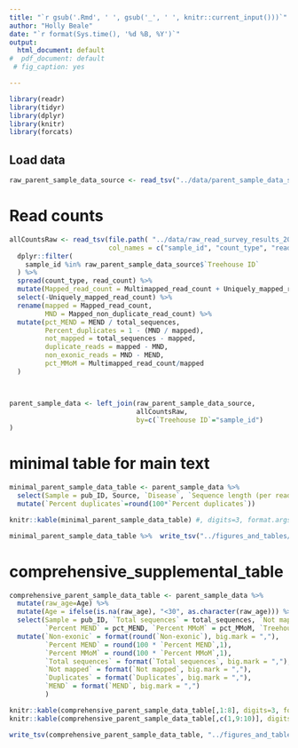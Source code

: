```yaml
---
title: "`r gsub('.Rmd', ' ', gsub('_', ' ', knitr::current_input()))`"
author: "Holly Beale"
date: "`r format(Sys.time(), '%d %B, %Y')`"
output:
  html_document: default
#  pdf_document: default
 # fig_caption: yes

---
```



```r

library(readr)
library(tidyr)
library(dplyr)
library(knitr)
library(forcats)

```



                   
## Load data


```r

raw_parent_sample_data_source <- read_tsv("../data/parent_sample_data_source.tsv") %>% rename(pub_ID = publication_id)
```

# Read counts 
```r

allCountsRaw <- read_tsv(file.path( "../data/raw_read_survey_results_2019_05_22.txt"), 
                         col_names = c("sample_id", "count_type", "read_count")) %>%
  dplyr::filter(
    sample_id %in% raw_parent_sample_data_source$`Treehouse ID`
  ) %>% 
  spread(count_type, read_count) %>%
  mutate(Mapped_read_count = Multimapped_read_count + Uniquely_mapped_read_count) %>%
  select(-Uniquely_mapped_read_count) %>%
  rename(mapped = Mapped_read_count,
         MND = Mapped_non_duplicate_read_count) %>%
  mutate(pct_MEND = MEND / total_sequences,
         Percent_duplicates = 1 - (MND / mapped), 
         not_mapped = total_sequences - mapped,
         duplicate_reads = mapped - MND,
         non_exonic_reads = MND - MEND,
         pct_MMoM = Multimapped_read_count/mapped
  )



parent_sample_data <- left_join(raw_parent_sample_data_source,
                                allCountsRaw,
                                by=c(`Treehouse ID`="sample_id")
)

```

# minimal table for main text
```r

minimal_parent_sample_data_table <- parent_sample_data %>%
  select(Sample = pub_ID, Source, `Disease`, `Sequence length (per read end)`, `Percent duplicates`=Percent_duplicates) %>%
  mutate(`Percent duplicates`=round(100*`Percent duplicates`))

knitr::kable(minimal_parent_sample_data_table) #, digits=3, format.args=list(big.mark = ','))

minimal_parent_sample_data_table %>%  write_tsv("../figures_and_tables/table_1_selected_parent_sample_data.tsv")

```


# comprehensive_supplemental_table
```r


comprehensive_parent_sample_data_table <- parent_sample_data %>% 
  mutate(raw_age=Age) %>%
  mutate(Age = ifelse(is.na(raw_age), "<30", as.character(raw_age))) %>%
  select(Sample = pub_ID, `Total sequences` = total_sequences, `Not mapped` = not_mapped, `Duplicates` = duplicate_reads, `Non-exonic` = non_exonic_reads, MEND,
         `Percent MEND` = pct_MEND, `Percent MMoM` = pct_MMoM, `Treehouse ID`, `Project information`, `Sample ID in project`, Age) %>%
  mutate(`Non-exonic` = format(round(`Non-exonic`), big.mark = ","),
         `Percent MEND` = round(100 * `Percent MEND`,1),
         `Percent MMoM` = round(100 * `Percent MMoM`,1),
         `Total sequences` = format(`Total sequences`, big.mark = ","),
         `Not mapped` = format(`Not mapped`, big.mark = ","),
         `Duplicates` = format(`Duplicates`, big.mark = ","),
         `MEND` = format(`MEND`, big.mark = ",")
         )

knitr::kable(comprehensive_parent_sample_data_table[,1:8], digits=3, format.args=list(big.mark = ','))
knitr::kable(comprehensive_parent_sample_data_table[,c(1,9:10)], digits=3, format.args=list(big.mark = ','))

write_tsv(comprehensive_parent_sample_data_table, "../figures_and_tables/table_S1_comprehensive_parent_sample_data.tsv")

```


